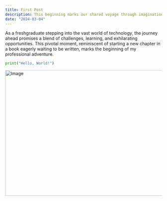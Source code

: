 ```yaml
---
title: First Post
description: This beginning marks our shared voyage through imagination and reality. Welcome to our unfolding story, where every page promises new possibilities.
date: "2024-03-04"
---
```


As a freshgraduate stepping into the vast world of technology, the journey ahead promises a blend of challenges, learning, and exhilarating opportunities. 
This pivotal moment, reminiscent of starting a new chapter in a book eagerly waiting to be written, marks the beginning of my professional adventure.

```python
print("Hello, World!")
```

<Image src="/first-step.jpg" width="718" height="404" alt="Image" />
